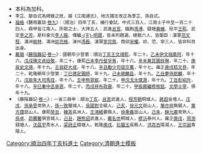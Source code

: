 {{Navbox
|name = 順治四年丁亥科殿試金榜
|title = 順治四年（[[1647年]]）丁亥科殿試金榜
|titlestyle = background-color:#FFD700;
|image =
|style = width:100%;text-align:center; 
|groupstyle = text-align:center; background-color:#FFD700;
|liststyle = text-align:center;
|state = {{{state<includeonly>|collapsed</includeonly>}}}
|group1 = 第一甲<br>賜進士及第<br>共3名
|list1 = '''[[呂宮|呂　宮]]''' - '''[[程芳朝]]''' - '''[[蔣超|蔣　超]]'''

|group2 = 第二甲<br>賜進士出身<br>共57名
|list2 = [[于明寶|-{于}-明寶]] - [[周啓嶲]] - [[李及秀]] - [[王大礽]] - [[錢祖壽]] - [[徐兆舉]] - [[顧鏞 (順治丁亥進士)|顧　鏞]]<!---題名碑錄作“楊鏞”并註釋“《江南通志》作顧鏞。”---> - [[郝惟訥]] - [[徐果遠]] - [[張弘俊]]<br>[[馮溥|馮　溥]] - [[方若珽]] - [[張安茂]] - [[錢朝鼎|唐朝鼎]] - [[須兆祉]] - [[宋徵輿]] - [[佘一元]] - [[馮右京]] - [[李昌垣]] - [[陈卓 (清朝)|陳　卓]]<br>[[莊正中]] - [[楊鼎 (順治進士)|楊　鼎]] - [[張𡉷|張　{{僻字|𡉷|上巴下土，音jié}}]] - [[卓彝|卓　彝]] - [[王鳳鼎]] - [[冀如錫]] - [[黃機 (順治進士)|黃　機]] - [[諸舜發]] - [[宋琬|宋　琬]] - [[馬光裕]]<br>[[劉思敬]] - [[蔣之紱]] - [[蘇霖|蘇　霖]] - [[高翺|高　翺]] - [[翁長庸]] - [[李目|李　目]] - [[傅長祺]] - [[劉履旋]] - [[馮達道]] - [[李宗孔]]<br>[[趙函乙]] - [[許煥|許　煥]] - [[竇遴奇]] - [[陸有聲]] - [[姚玄煐]] - [[秦仁管]] - [[陸朝瑛|范朝瑛]] - [[陸元龍]] - [[秦才管]] - [[谷應泰]]<br>[[胡芝發]] - [[胡惟德 (順治進士)|胡惟德]] - [[聶政新]] - [[楊世學]] - [[陳偉 (順治進士)|陳　偉]] - [[李敬 (順治進士)|李　敬]] - [[宋學洙]]<span style="color: #FFFFFF;"> - －－－ - －－－ - －－－</span>

|group3 = 第三甲<br>賜同進士出身<br>共238名
|list3 = [[王埰|王　埰]] - [[張九徵]] - [[王輔運]] - [[孫宗彝]] - [[陳忠靖]] - [[胡昇猷]] - [[鄭之璞]] - [[朱克簡]] - [[李蔚|李　蔚]] - [[王伯勉]]<br>[[蘇東柱]] - [[劉德炎]] - [[陸運熺]] - [[王灝儒]] - [[蕭家蕙]] - [[孫應龍]] - [[張光祁]] - [[馮雷鳴]] - [[湯調鼎]] - [[鄧旭|鄧　旭]]<br>[[杜漺|杜　漺]] - [[常若柱]] - [[潘泗水]] - [[黃敬璣]] - [[史允琦]] - [[季芷|季　芷]] - [[田國足]] - [[顧仁|顧　仁]] - [[吳六一]] - [[唐稷|唐　稷]]<br>[[杜果|杜　果]] - [[馬鳴蕭]] - [[張元樞]] - [[李澄 (順治進士)|李　澄]] - [[武纘緒]] - [[石瑋|石　瑋]] - [[郝翀翰]] - [[楊毓蘭]] - [[戚良宰]] - [[萬方慶]]<br>[[何棅|何　棅]] - [[王章炳]] - [[岳峻極]] - [[李之芳]] - [[呂大猷]] - [[劉元運]] - [[董玫|董　玫]] - [[王三畏]] - [[馮斑|馮　斑]] - [[任文曄]]<br>[[王之鼎]] - [[李憲 (順治進士)|李　憲]] - [[高明 (順治進士)|高　明]] - [[李中白]] - [[堵廷棻]] - [[莊冋生]] - [[孫自式]] - [[郭亮 (順治進士)|郭　亮]] - [[楊大功]] - [[周繩烈]]<br>[[曹垂璨]] - [[郭方|郭　方]] - [[李應軫]] - [[傅雲鵬]] - [[徐謙生]] - [[章雲鷺]] - [[方亨咸]] - [[李長青]] - [[鄒瑛|李　瑛]] - [[劉璽|劉　璽]]<br>[[葉子循]] - [[馬雲舉]] - [[譚希閔]] - [[董大翮]] - [[王際有]] - [[李孟雨]] - [[蔣胤修]] - [[周文燁]] - [[徐鼎 (順治進士)|徐　鼎]] - [[施鳳翼]]<br>[[郜煥元]] - [[王家楨 (順治進士)|王家楨]] - [[李如瑜]] - [[張畢宿]] - [[劉芳聲]] - [[王熙 (順治進士)|王　熙]] - [[丁同益]] - [[張寬|張　寬]] - [[葉甘棠]] - [[羅雲逵]]<br>[[朱鳳台]] - [[王訓 (順治進士)|王　訓]] - [[顧予咸]] - [[錢裔禧]] - [[王世噩]] - [[張能鱗]] - [[賈濬|賈　濬]] - [[晉淑說]] - [[張王治]] - [[吳守寀]]<br>[[張九嶷]] - [[馮旦|馮　旦]] - [[王章 (順治進士)|王　章]] - [[張秀實]] - [[任天祚]] - [[王翰 (順治進士)|王　翰]] - [[徐我達]] - [[繆慧遠]] - [[樊鴻選]] - [[朱長泰]]<br>[[張夙成]] - [[徐可先]] - [[朱之翰]] - [[李長秀]] - [[王晉 (順治進士)|王　晉]] - [[朱士冲]] - [[趙瑾 (清朝)|趙　瑾]] - [[娄维嵩|婁維嵩]] - [[曾振甲]] - [[袁秉銓]]<br>[[邵擢|邵　擢]] - [[郭四維]] - [[羅森 (順治進士)|羅　森]] - [[錢綎|錢　綎]] - [[劉源湛]] - [[王康侯]] - [[楊本春]] - [[孫根深]] - [[段衮|段　衮]] - [[王象天]]<br>[[連城 (順治進士)|連　城]] - [[于雲石|-{于}-雲石]] - [[陳一道]] - [[胥庭清]] - [[楊藻鳳]] - [[褚振聲]] - [[張珥|張　珥]] - [[張昊 (順治進士)|張　昊]] - [[程汝璞]] - [[張台耀]]<br>[[汪浴日]] - [[武全文]] - [[高仁度]] - [[楊泰|楊　泰]] - [[汪永瑞]] - [[劉玉瓚]] - [[葉舟|葉　舟]] - [[柴望|柴　望]] - [[賈弘祚]] - [[黃炳啓]]<br>[[李彥珂]] - [[靳秉璋]] - [[朱虛|朱　虛]] - [[王允諧]] - [[趙志忭]] - [[溫樹珖]] - [[邢若鵬]] - [[賀運清]] - [[范印心]] - [[羅大猷]]<br>[[朱天寧]] - [[葉嘉徵]] - [[崔掄奇]] - [[王廷機]] - [[阮鞠廷]] - [[錢世錦]] - [[焦象賢]] - [[張祚先]] - [[王榜|王　榜]] - [[董上治]]<br>[[薛眉|薛　眉]] - [[吳用光]] - [[葛陛|葛　陛]] - [[呂鳴純]] - [[王秉直]] - [[李陶|李　陶]] - [[靳龍光]] - [[孫自成]] - [[劉復鼎]] - [[劉振|劉　振]]<br>[[趙來鳴]] - [[劉緝堯]] - [[薛耳|薛　耳]] - [[高光國]] - [[盛交|盛　交]] - [[劉幬|劉　幬]] - [[許襄|許　襄]] - [[喬來鳳]] - [[劉允謙]] - [[王建中]]<br>[[史樹駿]] - [[江中楫]] - [[陳廷楹]] - [[朱廷瑞]] - [[李廷樞]] - [[龔景運]] - [[王勸 (順治進士)|王　勸]] - [[周文華]] - [[宋國彥]] - [[喻勳|喻　勳]]<br>[[李人龍 (順治進士)|李人龍]] - [[王道隆]] - [[米襄|米　襄]] - [[楊六德]] - [[李世洽]] - [[慮毓粹]] - [[張鯤翔]] - [[蔡瓊枝]] - [[穆爾謨]] - [[趙編|趙　編]]<br>[[徐明弼]] - [[馮美玉]] - [[萬應皐]] - [[郜炳元]] - [[吳道凝]] - [[蔣爾琇]] - [[季振宜]] - [[余國柱 (崑山人)|-{余}-國柱]] - [[葉騰鳳]] - [[李生美]]<br>[[劉禆|劉　禆]] - [[相啓運]] - [[田萃禎]] - [[李倩 (順治進士)|李　倩]] - [[王起彪]] - [[蔡含靈]] - [[王民瞻]] - [[周嘉植]] - [[史士僎]] - [[胡揚俊]]<br>[[鮑鳳仞]] - [[程萬里]] - [[杜良祚]] - [[邢以正]] - [[劉惠恒]] - [[張暉|張　暉]] - [[李純質]] - [[虞宁|虞　宁]]<span style="color: #FFFFFF;"> - －－－ - －－－</span>

|belowstyle = text-align: center; background-color:#FFD700;
|below='''前一科：[[Template:順治三年丙戌科殿試金榜|順治三年丙戌科]]　'''·'''　後一科：[[Template:順治六年己丑科殿試金榜|順治六年己丑科]]'''
}}[[Category:順治四年丁亥科進士]]<noinclude>
[[Category:順治四年丁亥科進士| ]][[Category:清朝進士模板]]
*本科為加科。
*<small>李芷、鄒自式為碑錄之訛，據《江南通志》、地方譜志改正為季芷、孫自式。</small>
*<small>[[福格]]《聽雨叢談·[[s:聽雨叢談/卷09|卷九]]》：（顺治）四年丁亥，補行會試，中式三百人，江南士子中至一百二十四人，鼎甲皆江南人。所取之士，大拜五人：武進[[呂宮]]、臨朐[[馮溥]]、錢塘[[黃機]]、宛平[[王熙 (順治進士)|王熙]]、武定[[李之芳]]。是科會元[[李人龍 (順治進士)|李人龍]]、傳臚[[于明寶|-{于}-明寶]]，皆未列館選。總裁六人，皆閣臣：漢軍[[范文程]]、滿洲[[剛林]]、滿洲[[祁充格]]、涿州[[馮銓]]、漢軍[[寧完我]]、商邱[[宋權]]。祁、范、寧三人，皆非科目出身。</small>
*<small>[[戴璐]]《[[藤陰雜記]]·[[s:藤陰雜記/卷1|卷一]]》：國朝年少登第：順治[[Template:順治四年丁亥科殿試金榜|丁亥]][[王熙 (順治進士)|王文靖熙]]，年二十。[[Template:順治十二年策試滿洲進士乙未科金榜|乙未]][[伊桑阿|伊文端桑阿]]，年十六。[[Template:順治十五年戊戌科殿試金榜|戊戌]][[陳廷敬|陳文貞廷敬]]，年二十。康熙[[Template:康熙十八年己未科殿試金榜|己未]][[李孚青|李丹壑孚青]]，年十六。[[Template:康熙三十年辛未科殿試金榜|辛未]][[黃叔琳|黃昆圃叔琳]]，年二十。[[Template:康熙三十九年庚辰科殿試金榜|庚辰]][[史貽直|史文靖]]，年十九。[[Template:康熙五十一年壬辰科殿試金榜|壬辰]][[舒大成]]，年十八。[[Template:康熙六十年辛丑科殿試金榜|辛丑]][[勵宗萬|勵少司寇宗萬]]，年十七。雍正[[Template:雍正八年庚戌科殿試金榜|庚戌]][[嵇文恭]]，年二十。乾隆朝年少登第：[[Template:乾隆二年丁巳恩科殿試金榜|丁巳]][[德保 (清)|德定圃師]]，年十九。[[Template:乾隆四年己未科殿試金榜|己未]][[蔣麟昌]]，年十九。[[Template:乾隆十年乙丑科殿試金榜|乙丑]][[夢麟|夢侍郎麟]]，年十八。[[Template:乾隆十三年戊辰科殿試金榜|戊辰]][[朱珪 (清朝)|朱大司馬珪]]，年十八。[[Template:乾隆十七年壬申恩科殿試金榜|壬申]][[熊恩紱]]，年二十。[[Template:乾隆十九年甲戌科殿試金榜|甲戊]][[戈源|戈太僕源]]，年十九。[[Template:乾隆二十二年丁丑科殿試金榜|丁丑]][[彭紹升]]，年十八。[[Template:乾隆二十六年辛巳恩科殿試金榜|辛巳]][[秦承恩|秦中丞承恩]]，年二十。[[Template:乾隆三十一年丙戌科殿試金榜|丙戌]][[祥鼐|祥布政鼐]]，年二十。[[Template:乾隆四十九年甲辰科殿試金榜|甲辰]][[蔣攸銛|蔣編修攸銛]]、[[文寧|文學士寧]]，俱年十九。</small>
*<small>《藤陰雜記·[[s:藤陰雜記/卷1|卷一]]》：一省三鼎甲：順治[[Template:順治四年丁亥科殿試金榜|丁亥]]，[[呂宮]]武進人，[[程芳朝]]桐城人，[[蔣超]]金壇人。[[Template:順治十五年戊戌科殿試金榜|戊戌]]，[[孫承恩]]常熟人，[[孫一致]]鹽城人，[[吳國對]]全椒人。[[Template:順治十六年己亥科殿試金榜|己亥]]，[[徐元文]]崑山人，[[華亦祥]]無錫人，[[葉方藹]]崑山人。康熙[[Template:康熙十二年癸丑科殿試金榜|癸丑]]，[[韓菼]]長洲人，[[王鴻緒]]婁縣人，[[徐秉義]]崑山人。[[Template:康熙十八年己未科殿試金榜|己未]]，[[歸允肅]]常熟人，[[孫卓]]、[[茆薦馨]]俱宣城人。[[Template:康熙四十八年己丑科殿試金榜|己丑]]，[[趙熊詔]]武進人，[[戴名世]]桐城人，[[繆沅]]泰州人。雍正[[Template:雍正八年庚戌科殿試金榜|庚戌]]，[[周澍]]錢塘人，[[沈昌宇]]秀水人，[[梁詩正]]錢塘人。乾隆[[Template:乾隆五十五年庚戌恩科殿試金榜|庚戌]]，[[石韞玉]]吳縣人，[[洪亮吉]]陽湖人，[[王宗誠]]青陽人。</small>
</noinclude>